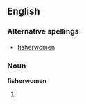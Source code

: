 ==English==

===Alternative spellings===
* [[ﬁsherwomen]] {{qualifier|typographical}}

===Noun===
'''fisherwomen''' {{p}}

# {{plural of|[[fisherwoman#English|fisherwoman]]}}